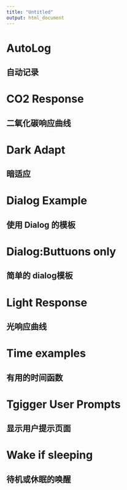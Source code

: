 ```yaml
---
title: "Untitled"
output: html_document
---
```


# AutoLog
## 自动记录

# CO2 Response
## 二氧化碳响应曲线

# Dark Adapt
## 暗适应

# Dialog Example
## 使用 Dialog 的模板

# Dialog:Buttuons only
## 简单的 dialog模板

# Light Response
## 光响应曲线

# Time examples
## 有用的时间函数

# Tgigger User Prompts
## 显示用户提示页面

# Wake if sleeping
## 待机或休眠的唤醒
